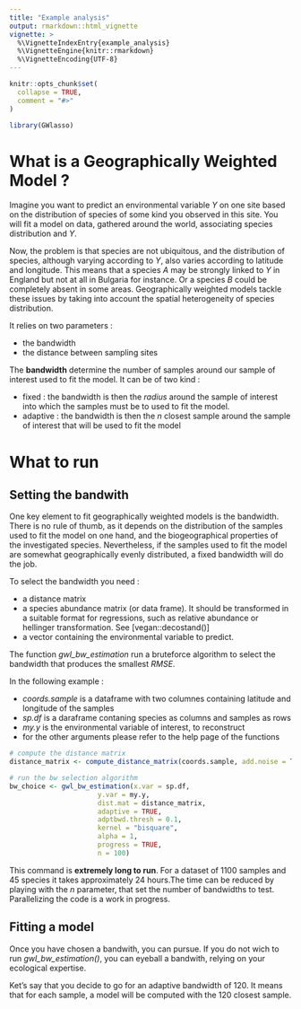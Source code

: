 ```yaml
---
title: "Example analysis"
output: rmarkdown::html_vignette
vignette: >
  %\VignetteIndexEntry{example_analysis}
  %\VignetteEngine{knitr::rmarkdown}
  %\VignetteEncoding{UTF-8}
---
```


```r
knitr::opts_chunk$set(
  collapse = TRUE,
  comment = "#>"
)
```

```r
library(GWlasso)
```

# What is a Geographically Weighted Model ?

Imagine you want to predict an environmental variable $Y$ on one site based on the distribution of species of some kind you observed in this site. You will fit a model on data, gathered around the world, associating species distribution and $Y$.

Now, the problem is that species are not ubiquitous, and the distribution of species, although varying according to $Y$, also varies according to latitude and longitude. This means that a species $A$ may be strongly linked to $Y$ in England but not at all in Bulgaria for instance. Or a species $B$ could be completely absent in some areas. Geographically weighted models tackle these issues by taking into account the spatial heterogeneity of species distribution.

It relies on two parameters :

  - the bandwidth
  - the distance between sampling sites

The **bandwidth** determine the number of samples around our sample of interest used to fit the model. It can be of two kind :

  - fixed : the bandwidth is then the *radius* around the sample of interest into which the samples must be to used to fit the model.
  - adaptive : the bandwidth is then the $n$ closest sample around the sample of interest that will be used to fit the model


# What to run

## Setting the bandwith 

One key element to fit geographically weighted models is the bandwidth. There is no rule of thumb, as it depends on the distribution of the samples used to fit the model on one hand, and the biogeographical properties of the investigated species. Nevertheless, if the samples used to fit the model are somewhat geographically evenly distributed, a fixed bandwidth will do the job.

To select the bandwidth you need :
  
  - a distance matrix
  - a species abundance matrix (or data frame). It should be transformed in a suitable format for regressions, such as relative abundance or hellinger transformation. See [vegan::decostand()]
  - a vector containing the environmental variable to predict.
  
The function *gwl_bw_estimation* run a bruteforce algorithm to select the bandwidth that produces the smallest $RMSE$. 

In the following example :

  - *coords.sample* is a dataframe with two columnes containing latitude and longitude of the samples
  - *sp.df* is a daraframe contaning species as columns and samples as rows
  - *my.y* is the environmental variable of interest, to reconstruct
  - for the other arguments please refer to the help page of the functions

```r

# compute the distance matrix
distance_matrix <- compute_distance_matrix(coords.sample, add.noise = TRUE)

# run the bw selection algorithm
bw_choice <- gwl_bw_estimation(x.var = sp.df,
                      y.var = my.y,
                      dist.mat = distance_matrix,
                      adaptive = TRUE,
                      adptbwd.thresh = 0.1,
                      kernel = "bisquare",
                      alpha = 1,
                      progress = TRUE,
                      n = 100)

```

This command is **extremely long to run**. For a dataset of 1100 samples and 45 species it takes approximately 24 hours.The time can be reduced by playing with the $n$ parameter, that set the number of bandwidths to test. Parallelizing the code is a work in progress.

## Fitting a model

Once you have chosen a bandwith, you can pursue. If you do not wich to run *gwl_bw_estimation()*, you can eyeball a bandwith, relying on your ecological expertise.

Ket's say that you decide to go for an adaptive bandwidth of 120. It means that for each sample, a model will be computed with the 120 closest sample.